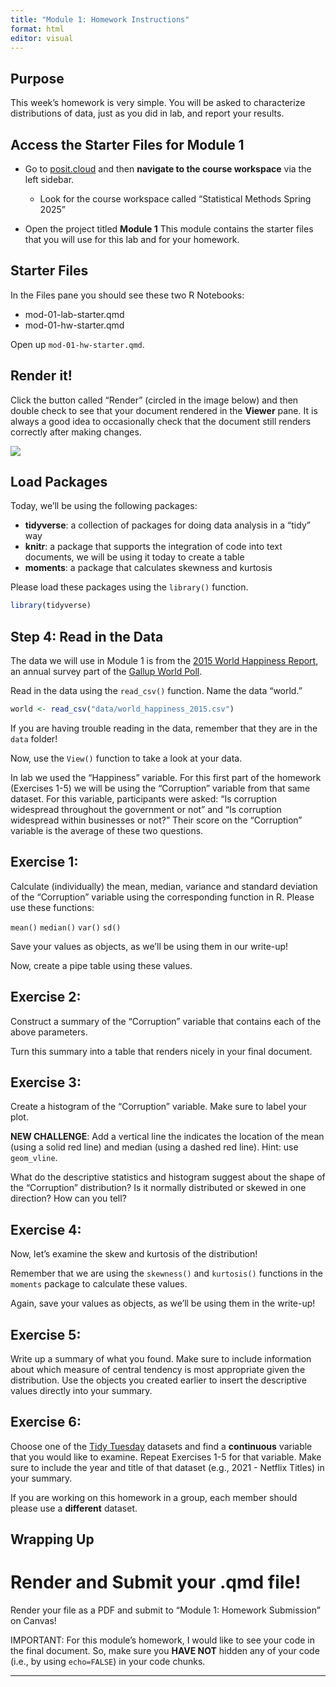 ```yaml
---
title: "Module 1: Homework Instructions"
format: html
editor: visual
---
```


## Purpose

This week's homework is very simple. You will be asked to characterize distributions of data, just as you did in lab, and report your results.

## Access the Starter Files for Module 1

-   Go to [posit.cloud](posit.cloud) and then **navigate to the course workspace** via the left sidebar.

    -   Look for the course workspace called "Statistical Methods Spring 2025"

-   Open the project titled **Module 1** This module contains the starter files that you will use for this lab and for your homework.

## Starter Files

In the Files pane you should see these two R Notebooks:

-   mod-01-lab-starter.qmd
-   mod-01-hw-starter.qmd

Open up `mod-01-hw-starter.qmd`.

## Render it!

Click the button called "Render" (circled in the image below) and then double check to see that your document rendered in the **Viewer** pane. It is always a good idea to occasionally check that the document still renders correctly after making changes.

![](images/render.png)

## Load Packages

Today, we'll be using the following packages:

-   **tidyverse**: a collection of packages for doing data analysis in a "tidy" way
-   **knitr**: a package that supports the integration of code into text documents, we will be using it today to create a table
-   **moments**: a package that calculates skewness and kurtosis

Please load these packages using the `library()` function.

```r
library(tidyverse)
```

## Step 4: Read in the Data

The data we will use in Module 1 is from the [2015 World Happiness Report](https://worldhappiness.report/ed/2015/), an annual survey part of the [Gallup World Poll](https://www.gallup.com/178667/gallup-world-poll-work.aspx).

Read in the data using the `read_csv()` function. Name the data "world."

```r
world <- read_csv("data/world_happiness_2015.csv")
```

::: callout-note
If you are having trouble reading in the data, remember that they are in the `data` folder!
:::

Now, use the `View()` function to take a look at your data.

In lab we used the "Happiness" variable. For this first part of the homework (Exercises 1-5) we will be using the "Corruption" variable from that same dataset. For this variable, participants were asked: “Is corruption widespread throughout the government or not” and “Is corruption widespread within businesses or not?” Their score on the "Corruption" variable is the average of these two questions. 

## Exercise 1:

Calculate (individually) the mean, median, variance and standard deviation of the "Corruption" variable using the corresponding function in R. Please use these functions:

`mean()` `median()` `var()` `sd()`

Save your values as objects, as we'll be using them in our write-up!

Now, create a pipe table using these values.


## Exercise 2:

Construct a summary of the "Corruption" variable that contains each of the above parameters.

Turn this summary into a table that renders nicely in your final document.


## Exercise 3:

Create a histogram of the "Corruption" variable. Make sure to label your plot.

**NEW CHALLENGE**: Add a vertical line the indicates the location of the mean (using a solid red line) and median (using a dashed red line). Hint: use `geom_vline`.

What do the descriptive statistics and histogram suggest about the shape of the "Corruption" distribution? Is it normally distributed or skewed in one direction? How can you tell?

## Exercise 4:

Now, let's examine the skew and kurtosis of the distribution!

Remember that we are using the `skewness()` and `kurtosis()` functions in the `moments` package to calculate these values.

Again, save your values as objects, as we'll be using them in the write-up!

## Exercise 5:

Write up a summary of what you found. Make sure to include information about which measure of central tendency is most appropriate given the distribution. Use the objects you created earlier to insert the descriptive values directly into your summary.

## Exercise 6:

Choose one of the [Tidy Tuesday](https://github.com/rfordatascience/tidytuesday/tree/main) datasets and find a **continuous** variable that you would like to examine. Repeat Exercises 1-5 for that variable. Make sure to include the year and title of that dataset (e.g., 2021 - Netflix Titles) in your summary. 

If you are working on this homework in a group, each member should please use a **different** dataset.

## Wrapping Up

# Render and Submit your .qmd file!

Render your file as a PDF and submit to "Module 1: Homework Submission" on Canvas!

IMPORTANT: For this module's homework, I would like to see your code in the final document. So, make sure you **HAVE NOT** hidden any of your code (i.e., by using `echo=FALSE`) in your code chunks.

------------------------------------------------------------------------
